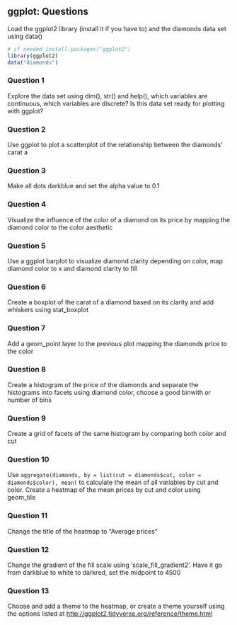 ## ggplot: Questions

Load the ggplot2 library (install it if you have to) and the diamonds data set using data()

```r
# if needed install.packages("ggplot2")
library(ggplot2)
data("diamonds")
```

::: panel-tabset
### Question 1

Explore the data set using dim(), str() and help(), which variables are continuous, which variables are discrete? Is this data set ready for plotting with ggplot?
:::

::: panel-tabset
### Question 2

Use ggplot to plot a scatterplot of the relationship between the diamonds' carat a
:::

::: panel-tabset
### Question 3

Make all dots darkblue and set the alpha value to 0.1
:::

::: panel-tabset
### Question 4

Visualize the influence of the color of a diamond on its price by mapping the diamond color to the color aesthetic
:::

::: panel-tabset
### Question 5

Use a ggplot barplot to visualize diamond clarity depending on color, map diamond color to x and diamond clarity to fill
:::

::: panel-tabset
### Question 6

Create a boxplot of the carat of a diamond based on its clarity and add whiskers using stat_boxplot
:::

::: panel-tabset
### Question 7

Add a geom_point layer to the previous plot mapping the diamonds price to the color
:::

::: panel-tabset
### Question 8

Create a histogram of the price of the diamonds and separate the histograms into facets using diamond color, choose a good binwith or number of bins
:::

::: panel-tabset
### Question 9

Create a grid of facets of the same histogram by comparing both color and cut
:::

::: panel-tabset
### Question 10

Use `aggregate(diamonds, by = list(cut = diamonds$cut, color = diamonds$color), mean)` to calculate the mean of all variables by cut and color. Create a heatmap of the mean prices by cut and color using geom_tile
:::

::: panel-tabset
### Question 11

Change the title of the heatmap to "Average prices"
:::

::: panel-tabset
### Question 12

Change the gradient of the fill scale using 'scale_fill_gradient2'. Have it go from darkblue to white to darkred, set the midpoint to 4500
:::

::: panel-tabset
### Question 13

Choose and add a theme to the heatmap, or create a theme yourself using the options listed at <http://ggplot2.tidyverse.org/reference/theme.html>
:::
